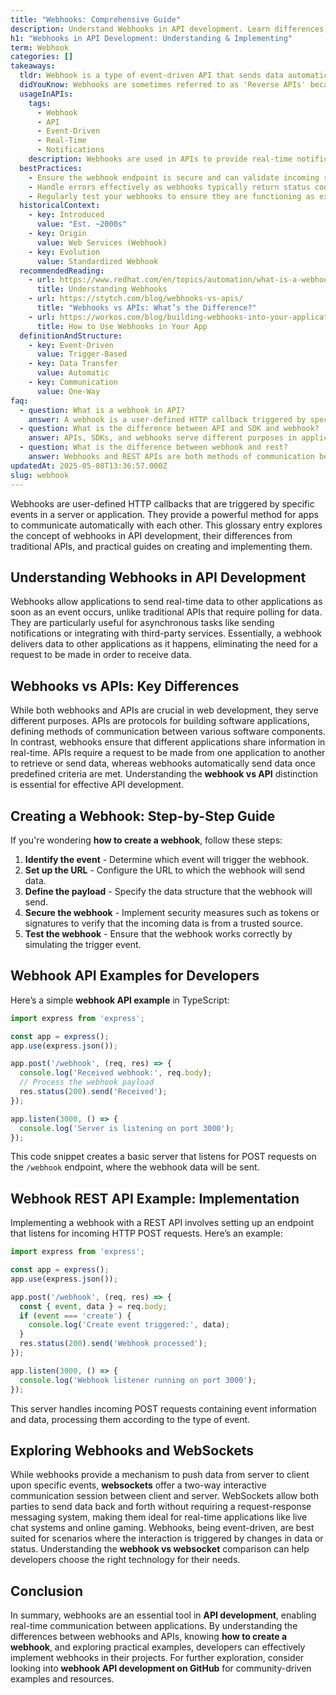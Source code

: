 ```yaml
---
title: "Webhooks: Comprehensive Guide"
description: Understand Webhooks in API development. Learn differences, creation steps, real-world examples. Explore Webhooks vs WebSockets.
h1: "Webhooks in API Development: Understanding & Implementing"
term: Webhook
categories: []
takeaways:
  tldr: Webhook is a type of event-driven API that sends data automatically when a specific event occurs.
  didYouKnow: Webhooks are sometimes referred to as 'Reverse APIs' because they push data to applications, unlike traditional APIs which pull data.
  usageInAPIs:
    tags:
      - Webhook
      - API
      - Event-Driven
      - Real-Time
      - Notifications
    description: Webhooks are used in APIs to provide real-time notifications without the need for continuous polling. They are often used for events like updates to a CRM system, sending reminders, or stock price changes. Webhooks are simpler to set up than APIs, requiring only a single POST request and a designated URL for data reception.
  bestPractices:
    - Ensure the webhook endpoint is secure and can validate incoming requests.
    - Handle errors effectively as webhooks typically return status codes without detailed feedback.
    - Regularly test your webhooks to ensure they are functioning as expected.
  historicalContext:
    - key: Introduced
      value: "Est. ~2000s"
    - key: Origin
      value: Web Services (Webhook)
    - key: Evolution
      value: Standardized Webhook
  recommendedReading:
    - url: https://www.redhat.com/en/topics/automation/what-is-a-webhook
      title: Understanding Webhooks
    - url: https://stytch.com/blog/webhooks-vs-apis/
      title: "Webhooks vs APIs: What’s the Difference?"
    - url: https://workos.com/blog/building-webhooks-into-your-application-guidelines-and-best-practices
      title: How to Use Webhooks in Your App
  definitionAndStructure:
    - key: Event-Driven
      value: Trigger-Based
    - key: Data Transfer
      value: Automatic
    - key: Communication
      value: One-Way
faq:
  - question: What is a webhook in API?
    answer: A webhook is a user-defined HTTP callback triggered by specific events, enabling real-time, event-driven communication.. These callbacks may be maintained, modified, and managed by third-party users and developers who may not necessarily be affiliated with the originating website or application. Unlike traditional APIs that work on a request-response model, webhooks are event-driven and send data to other applications as a reaction to certain events or triggers.
  - question: What is the difference between API and SDK and webhook?
    answer: APIs, SDKs, and webhooks serve different purposes in application development. An API (Application Programming Interface) is a set of rules and protocols for building and interacting with software applications. It allows different software applications to communicate with each other. An SDK (Software Development Kit) is a collection of software tools and libraries that developers use to create applications for specific platforms. A webhook, on the other hand, is a way for an application to provide other applications with real-time information. APIs retrieve data upon request, SDKs provide a framework for building applications, and webhooks push data when certain events occur.
  - question: What is the difference between webhook and rest?
    answer: Webhooks and REST APIs are both methods of communication between applications, but they operate differently. A REST API is a set of rules for how a client should request information or perform operations on a server. It operates on a request-response model, where the client sends a request to the server and waits for a response. A webhook, on the other hand, is event-driven and sends data to the client as soon as a specific event occurs on the server. Therefore, if real-time data or notifications are required, webhooks are typically the better choice. However, if the data or notifications are not time-sensitive, or if the integration requirements extend beyond POST requests, REST APIs are usually more suitable.
updatedAt: 2025-05-08T13:36:57.000Z
slug: webhook
---
```


Webhooks are user-defined HTTP callbacks that are triggered by specific events in a server or application. They provide a powerful method for apps to communicate automatically with each other. This glossary entry explores the concept of webhooks in API development, their differences from traditional APIs, and practical guides on creating and implementing them.

## Understanding Webhooks in API Development

Webhooks allow applications to send real-time data to other applications as soon as an event occurs, unlike traditional APIs that require polling for data. They are particularly useful for asynchronous tasks like sending notifications or integrating with third-party services. Essentially, a webhook delivers data to other applications as it happens, eliminating the need for a request to be made in order to receive data.

## Webhooks vs APIs: Key Differences

While both webhooks and APIs are crucial in web development, they serve different purposes. APIs are protocols for building software applications, defining methods of communication between various software components. In contrast, webhooks ensure that different applications share information in real-time. APIs require a request to be made from one application to another to retrieve or send data, whereas webhooks automatically send data once predefined criteria are met. Understanding the **webhook vs API** distinction is essential for effective API development.

## Creating a Webhook: Step-by-Step Guide

If you're wondering **how to create a webhook**, follow these steps:

1. **Identify the event** - Determine which event will trigger the webhook.
2. **Set up the URL** - Configure the URL to which the webhook will send data.
3. **Define the payload** - Specify the data structure that the webhook will send.
4. **Secure the webhook** - Implement security measures such as tokens or signatures to verify that the incoming data is from a trusted source.
5. **Test the webhook** - Ensure that the webhook works correctly by simulating the trigger event.

## Webhook API Examples for Developers

Here’s a simple **webhook API example** in TypeScript:

```typescript
import express from 'express';

const app = express();
app.use(express.json());

app.post('/webhook', (req, res) => {
  console.log('Received webhook:', req.body);
  // Process the webhook payload
  res.status(200).send('Received');
});

app.listen(3000, () => {
  console.log('Server is listening on port 3000');
});
```

This code snippet creates a basic server that listens for POST requests on the `/webhook` endpoint, where the webhook data will be sent.

## Webhook REST API Example: Implementation

Implementing a webhook with a REST API involves setting up an endpoint that listens for incoming HTTP POST requests. Here’s an example:

```typescript
import express from 'express';

const app = express();
app.use(express.json());

app.post('/webhook', (req, res) => {
  const { event, data } = req.body;
  if (event === 'create') {
    console.log('Create event triggered:', data);
  }
  res.status(200).send('Webhook processed');
});

app.listen(3000, () => {
  console.log('Webhook listener running on port 3000');
});
```

This server handles incoming POST requests containing event information and data, processing them according to the type of event.

## Exploring Webhooks and WebSockets

While webhooks provide a mechanism to push data from server to client upon specific events, **websockets** offer a two-way interactive communication session between client and server. WebSockets allow both parties to send data back and forth without requiring a request-response messaging system, making them ideal for real-time applications like live chat systems and online gaming. Webhooks, being event-driven, are best suited for scenarios where the interaction is triggered by changes in data or status. Understanding the **webhook vs websocket** comparison can help developers choose the right technology for their needs.

## Conclusion

In summary, webhooks are an essential tool in **API development**, enabling real-time communication between applications. By understanding the differences between webhooks and APIs, knowing **how to create a webhook**, and exploring practical examples, developers can effectively implement webhooks in their projects. For further exploration, consider looking into **webhook API development on GitHub** for community-driven examples and resources.
